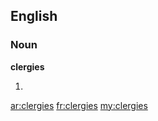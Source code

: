 ==English==

===Noun===
'''clergies'''

# {{plural of|[[clergy]]}}

[[ar:clergies]]
[[fr:clergies]]
[[my:clergies]]